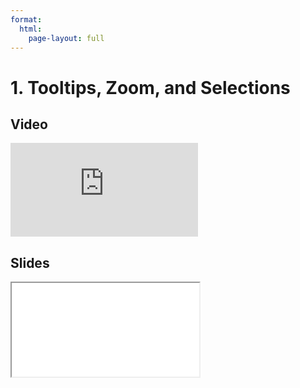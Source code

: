 ```yaml
---
format:
  html:
    page-layout: full
---
```


# 1. Tooltips, Zoom, and Selections

::: {.panel-tabset .nav-pills}

## Video

<iframe
    class="video"
    src="https://www.youtube.com/embed/QF2p4RTYIYM?start=0&end=1121"  
    title="Module 7 Video - Tooltips, Zoom, and Selections"
    frameborder="0"
    allow="accelerometer; autoplay; clipboard-write; encrypted-media; gyroscope; picture-in-picture"
    allowfullscreen
></iframe>

## Slides

<iframe
    class="slide-deck"
    src="slides/module7_01.html"
></iframe>

:::
